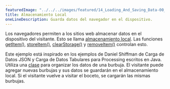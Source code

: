 ```yaml
---
featuredImage: "../../../images/featured/14_Loading_And_Saving_Data-00_Local_Storage-thumbnail.png"
title: Almacenamiento Local
oneLineDescription: Guarda datos del navegador en el dispositivo.
---
```


Los navegadores permiten a los sitios web almacenar datos en el dispositivo del visitante.
Esto se llama
<a href="https://developer.mozilla.org/en-US/docs/Web/API/Window/localStorage" target="_blank">almacenamiento local</a>.
Las funciones
<a href="https://p5js.org/reference/#/p5/getItem" target="_blank">getItem()</a>,
<a href="https://p5js.org/reference/#/p5/storeItem" target="_blank">storeItem()</a>,
<a href="https://p5js.org/reference/#/p5/clearStorage" target="_blank">clearStorage()</a> y
<a href="https://p5js.org/reference/#/p5/removeItem" target="_blank">removeItem()</a>
controlan esto.

Este ejemplo está inspirado en los ejemplos de Daniel Shiffman de Carga de Datos JSON y Carga de
Datos Tabulares para Processing escritos en Java. Utiliza una
<a href="https://p5js.org/reference/#/p5/class" target="_blank">clase</a>
para organizar los datos de una burbuja. El visitante puede agregar nuevas burbujas y sus datos
se guardarán en el almacenamiento local. Si el visitante vuelve a visitar el boceto, se cargarán
las mismas burbujas.